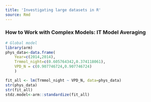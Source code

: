 ```yaml
---
title: 'Investigating large datasets in R'
source: Rmd
---
```


### How to Work with Complex Models: IT Model Averaging

```r
# Global model
library(arm)
phys_data<-data.frame(
	Year=c(2014,2014),
	Trmmol_night=c(0.605764342,0.374118061),
	VPD_N = c(0.907746724,0.907746724)
	)

fit_all <- lm(Trmmol_night ~ VPD_N, data=phys_data)
str(phys_data)
str(fit_all)
stdz.model<-arm::standardize(fit_all)
```
